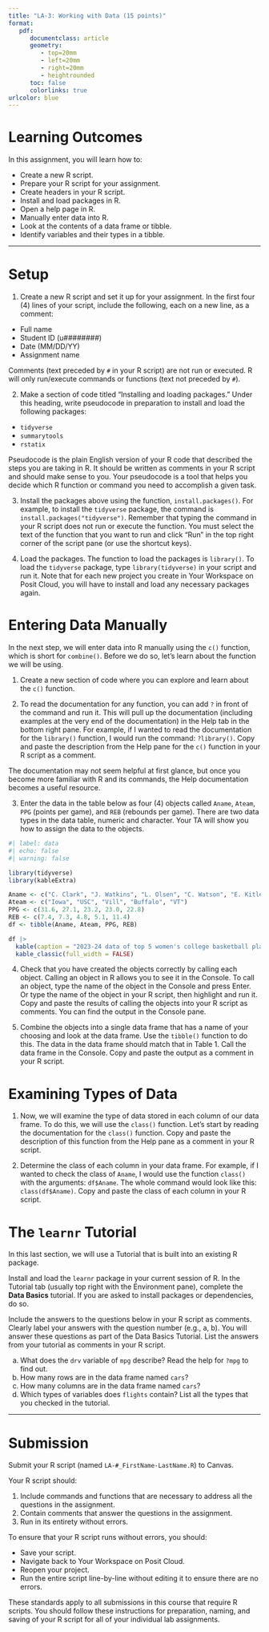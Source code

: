 ```yaml
---
title: "LA-3: Working with Data (15 points)"
format:
   pdf:
      documentclass: article
      geometry:
         - top=20mm
         - left=20mm
         - right=20mm
         - heightrounded
      toc: false
      colorlinks: true
urlcolor: blue
---
```


# Learning Outcomes

In this assignment, you will learn how to:

- Create a new R script.
- Prepare your R script for your assignment.
- Create headers in your R script.
- Install and load packages in R.
- Open a help page in R.
- Manually enter data into R.
- Look at the contents of a data frame or tibble.
- Identify variables and their types in a tibble.

---

# Setup

1) Create a new R script and set it up for your assignment. In the first four (4) lines of your script, include the following, each on a new line, as a comment:

- Full name
- Student ID (u########)
- Date (MM/DD/YY)
- Assignment name

::: callout-tip
Comments (text preceded by `#` in your R script) are not run or executed. R will only run/execute commands or functions (text not preceded by `#`).
:::

2) Make a section of code titled "Installing and loading packages." Under this heading, write pseudocode in preparation to install and load the following packages:

- `tidyverse`
- `summarytools`
- `rstatix`

:::callout-tip
Pseudocode is the plain English version of your R code that described the steps you are taking in R. It should be written as comments in your R script and should make sense to you. Your pseudocode is a tool that helps you decide which R function or command you need to accomplish a given task.
:::

3) Install the packages above using the function, `install.packages()`. For example, to install the `tidyverse` package, the command is `install.packages("tidyverse")`. Remember that typing the command in your R script does not run or execute the function. You must select the text of the function that you want to run and click "Run" in the top right corner of the script pane (or use the shortcut keys).

4) Load the packages. The function to load the packages is `library()`. To load the `tidyverse` package, type `library(tidyverse)` in your script and run it. Note that for each new project you create in Your Workspace on Posit Cloud, you will have to install and load any necessary packages again.

# Entering Data Manually

In the next step, we will enter data into R manually using the `c()` function, which is short for `combine()`. Before we do so, let's learn about the function we will be using.

1) Create a new section of code where you can explore and learn about the `c()` function.

2) To read the documentation for any function, you can add `?` in front of the command and run it. This will pull up the documentation (including examples at the very end of the documentation) in the Help tab in the bottom right pane. For example, if I wanted to read the documentation for the `library()` function, I would run the command: `?library()`. Copy and paste the description from the Help pane for the `c()` function in your R script as a comment.

:::callout-tip
The documentation may not seem helpful at first glance, but once you become more familiar with R and its commands, the Help documentation becomes a useful resource.
:::

3) Enter the data in the table below as four (4) objects called `Aname`, `Ateam`, `PPG` (points per game), and `REB` (rebounds per game). There are two data types in the data table, numeric and character. Your TA will show you how to assign the data to the objects.

```r
#| label: data
#| echo: false
#| warning: false

library(tidyverse)
library(kableExtra)

Aname <- c("C. Clark", "J. Watkins", "L. Olsen", "C. Watson", "E. Kitley")
Ateam <- c("Iowa", "USC", "Vill", "Buffalo", "VT")
PPG <- c(31.6, 27.1, 23.2, 23.0, 22.8)
REB <- c(7.4, 7.3, 4.8, 5.1, 11.4)
df <- tibble(Aname, Ateam, PPG, REB)

df |> 
  kable(caption = "2023-24 data of top 5 women's college basketball players by points per game (PPG).") |> 
  kable_classic(full_width = FALSE)

```

4) Check that you have created the objects correctly by calling each object. Calling an object in R allows you to see it in the Console. To call an object, type the name of the object in the Console and press Enter. Or type the name of the object in your R script, then highlight and run it. Copy and paste the results of calling the objects into your R script as comments. You can find the output in the Console pane.

5) Combine the objects into a single data frame that has a name of your choosing and look at the data frame. Use the `tibble()` function to do this. The data in the data frame should match that in Table 1. Call the data frame in the Console. Copy and paste the output as a comment in your R script.

# Examining Types of Data

1) Now, we will examine the type of data stored in each column of our data frame. To do this, we will use the `class()` function. Let's start by reading the documentation for the `class()` function. Copy and paste the description of this function from the Help pane as a comment in your R script.

2) Determine the class of each column in your data frame. For example, if I wanted to check the class of `Aname`, I would use the function `class()` with the arguments: `df$Aname`. The whole command would look like this: `class(df$Aname)`. Copy and paste the class of each column in your R script.

# The `learnr` Tutorial

In this last section, we will use a Tutorial that is built into an existing R package.

Install and load the `learnr` package in your current session of R. In the Tutorial tab (usually top right with the Environment pane), complete the **Data Basics** tutorial. If you are asked to install packages or dependencies, do so.

Include the answers to the questions below in your R script as comments. Clearly label your answers with the question number (e.g., a, b). You will answer these questions as part of the Data Basics Tutorial. List the answers from your tutorial as comments in your R script.

a) What does the `drv` variable of `mpg` describe? Read the help for `?mpg` to find out.
b) How many rows are in the data frame named `cars`?
c) How many columns are in the data frame named `cars`?
d) Which types of variables does `flights` contain? List all the types that you checked in the tutorial.

---

# Submission

Submit your R script (named `LA-#_FirstName-LastName.R`) to Canvas.

Your R script should:

1) Include commands and functions that are necessary to address all the questions in the assignment.
2) Contain comments that answer the questions in the assignment.
3) Run in its entirety without errors.

To ensure that your R script runs without errors, you should:

- Save your script.
- Navigate back to Your Workspace on Posit Cloud.
- Reopen your project.
- Run the entire script line-by-line without editing it to ensure there are no errors.

:::callout-important
These standards apply to all submissions in this course that require R scripts. You should follow these instructions for preparation, naming, and saving of your R script for all of your individual lab assignments.
:::